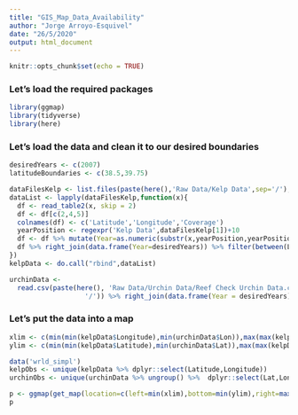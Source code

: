 ```yaml
---
title: "GIS_Map_Data_Availability"
author: "Jorge Arroyo-Esquivel"
date: "26/5/2020"
output: html_document
---
```


```r
knitr::opts_chunk$set(echo = TRUE)
```

### Let's load the required packages
```r
library(ggmap)
library(tidyverse)
library(here)
```

### Let's load the data and clean it to our desired boundaries
```r
desiredYears <- c(2007)
latitudeBoundaries <- c(38.5,39.75)

dataFilesKelp <- list.files(paste(here(),'Raw Data/Kelp Data',sep='/'),pattern = ".csv",full.names = TRUE)
dataList <- lapply(dataFilesKelp,function(x){
  df <- read_table2(x, skip = 2)
  df <- df[c(2,4,5)]
  colnames(df) <- c('Latitude','Longitude','Coverage')
  yearPosition <- regexpr('Kelp Data',dataFilesKelp[1])+10
  df <- df %>% mutate(Year=as.numeric(substr(x,yearPosition,yearPosition+3))) %>% dplyr::select(Year,Latitude,Longitude,Coverage)
  df %>% right_join(data.frame(Year=desiredYears)) %>% filter(between(Latitude,latitudeBoundaries[1],latitudeBoundaries[2]))
})
kelpData <- do.call("rbind",dataList)

urchinData <-
  read.csv(paste(here(), 'Raw Data/Urchin Data/Reef Check Urchin Data.csv', sep =
                   '/')) %>% right_join(data.frame(Year = desiredYears)) %>% filter(between(Lat, 38.5, 39.75)) %>% group_by(Year, Lat,Lon) %>% summarise(TotalObservations = n(),MeanCount = mean(as.numeric(Count)))
```

### Let's put the data into a map
```r
xlim <- c(min(min(kelpData$Longitude),min(urchinData$Lon)),max(max(kelpData$Longitude),max(urchinData$Lon)))
ylim <- c(min(min(kelpData$Latitude),min(urchinData$Lat)),max(max(kelpData$Latitude),max(urchinData$Lat)))

data('wrld_simpl')
kelpObs <- unique(kelpData %>% dplyr::select(Latitude,Longitude))
urchinObs <- unique(urchinData %>% ungroup() %>%  dplyr::select(Lat,Lon))

p <- ggmap(get_map(location=c(left=min(xlim),bottom=min(ylim),right=max(xlim),top=max(ylim)),maptype = 'stamen'))+geom_point(data=kelpObs,aes(Longitude,Latitude),colour='#009E73',size=0.75)+geom_point(data=urchinObs,aes(Lon,Lat),colour='#CC79A7',size=2)
p
```

